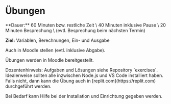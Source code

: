 
# Übungen

<Callout>
  **Dauer:** 60 Minuten bzw. restliche Zeit \
  40 Minuten inklusive Pause \
  20 Minuten Besprechung \
  (evtl. Besprechung beim nächsten Termin)

  **Ziel:** Variablen, Berechnungen, Ein- und Ausgabe
</Callout>

<Callout type="warning">
Auch in Moodle stellen (evtl. inklusive Abgabe).
</Callout>

Übungen werden in Moodle bereitgestellt.

<Callout type="info">
Dozentenhinweis: Aufgaben und Lösungen siehe Repository `exercises`.
</Callout>

<Callout>
Idealerweise sollten alle inzwischen Node.js und VS Code installiert
haben. Falls nicht, dann kann die Übung auch in 
[replit.com](https://replit.com) durchgeführt werden.

Bei Bedarf kann Hilfe bei der Installation und Einrichtung 
gegeben werden.
</Callout>
